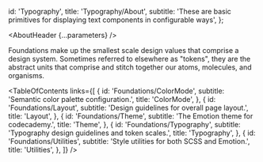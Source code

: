 

  id: 'Typography',
  title: 'Typography/About',
  subtitle:
    'These are basic primitives for displaying text components in configurable ways',
};

<Meta title="Typography/About" />

<AboutHeader {...parameters} />

Foundations make up the smallest scale design values that comprise a design system.
Sometimes referred to elsewhere as "tokens", they are the abstract units that comprise and stitch together our atoms, molecules, and organisms.

<TableOfContents
  links={[
    {
      id: 'Foundations/ColorMode',
      subtitle: 'Semantic color palette configuration.',
      title: 'ColorMode',
    },
    {
      id: 'Foundations/Layout',
      subtitle: 'Design guidelines for overall page layout.',
      title: 'Layout',
    },
    {
      id: 'Foundations/Theme',
      subtitle: 'The Emotion theme for codecademy.',
      title: 'Theme',
    },
    {
      id: 'Foundations/Typography',
      subtitle: 'Typography design guidelines and token scales.',
      title: 'Typography',
    },
    {
      id: 'Foundations/Utilities',
      subtitle: 'Style utilities for both SCSS and Emotion.',
      title: 'Utilities',
    },
  ]}
/>
